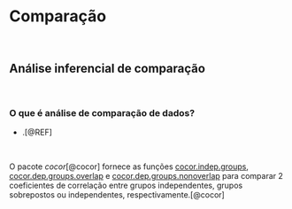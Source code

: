 # **Comparação**

<br>

## Análise inferencial de comparação

<br>

### O que é análise de comparação de dados?

-   .[@REF]

<br>

::: {.infobox .Rlogo data-latex="{images/Rlogo}"}
O pacote *cocor*[@cocor] fornece as funções [cocor.indep.groups](https://www.rdocumentation.org/packages/stats/versions/3.6.2/topics/cor.test), [cocor.dep.groups.overlap](https://www.rdocumentation.org/packages/stats/versions/3.6.2/topics/cor.test) e [cocor.dep.groups.nonoverlap](https://www.rdocumentation.org/packages/stats/versions/3.6.2/topics/cor.test) para comparar 2 coeficientes de correlação entre grupos independentes, grupos sobrepostos ou independentes, respectivamente.[@cocor]
:::

<br>
